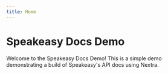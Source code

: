 ```yaml
---
title: Home
---
```


# Speakeasy Docs Demo

Welcome to the Speakeasy Docs Demo! This is a simple demo demonstrating a build of Speakeasy's API docs using Nextra.
